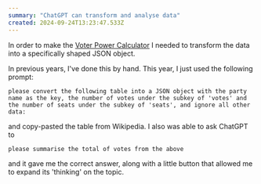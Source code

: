 ```yaml
---
summary: "ChatGPT can transform and analyse data"
created: 2024-09-24T13:23:47.533Z
---
```


In order to make the [Voter Power Calculator](https://joeinn.es/blog/voter-power-calculator-uk-general-election-2024) I needed to transform the data into a specifically shaped JSON object.

In previous years, I've done this by hand. This year, I just used the following prompt:

```
please convert the following table into a JSON object with the party name as the key, the number of votes under the subkey of 'votes' and the number of seats under the subkey of 'seats', and ignore all other data:
```

and copy-pasted the table from Wikipedia. I also was able to ask ChatGPT to

```
please summarise the total of votes from the above
```

and it gave me the correct answer, along with a little button that allowed me to expand its 'thinking' on the topic.
